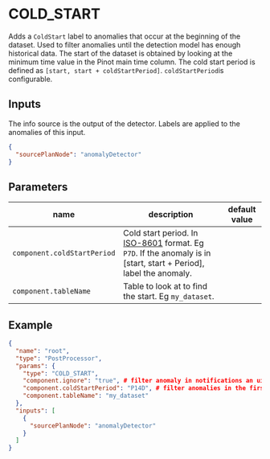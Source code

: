 # COLD_START

Adds a `ColdStart` label to anomalies that occur at the beginning of the dataset. Used to filter anomalies until the detection model has enough historical data. The start of the dataset is obtained by looking at the minimum time value in the Pinot main time column. The cold start period is defined as `[start, start + coldStartPeriod]`. `coldStartPeriod`is configurable.


## Inputs

The info source is the output of the detector. Labels are applied to the anomalies of this input.

```json
{
  "sourcePlanNode": "anomalyDetector"
}
```


## Parameters

| name  | description  | default value  |
|---|---|---|
|`component.coldStartPeriod`| Cold start period. In [ISO-8601][iso-8601] format. Eg `P7D`. If the anomaly is in \[start, start + Period\], label the anomaly. | |
|`component.tableName`| Table to look at to find the start. Eg `my_dataset`. | |


## Example

```json
{
  "name": "root",
  "type": "PostProcessor",
  "params": {
    "type": "COLD_START",
    "component.ignore": "true", # filter anomaly in notifications an ui bydefault
    "component.coldStartPeriod": "P14D", # filter anomalies in the first 14 days of the dataset
    "component.tableName": "my_dataset"
  },
  "inputs": [
    {
      "sourcePlanNode": "anomalyDetector"
    }
  ]
}
```

[iso-8601]: https://en.wikipedia.org/wiki/ISO_8601#Durations
